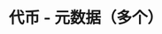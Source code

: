 ---
title: '代币 - 元数据（多个）'
openapi: '/cn/api-reference/openapi-cn.json GET /token/{chain}/metadata/multi'
---